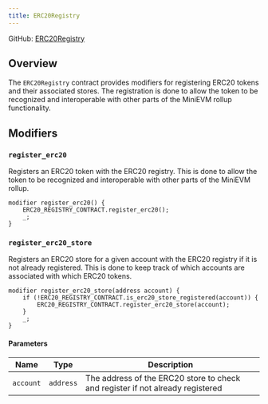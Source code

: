 ```yaml
---
title: ERC20Registry
---
```


GitHub: [ERC20Registry](https://github.com/initia-labs/initia-evm-contracts/blob/main/src/ERC20Registry.sol)

## Overview

The `ERC20Registry` contract provides modifiers for registering ERC20 tokens and their associated stores. The registration is done to allow the token to be recognized and interoperable with other parts of the MiniEVM rollup functionality.

## Modifiers

### `register_erc20`

Registers an ERC20 token with the ERC20 registry. This is done to allow the token to be recognized and interoperable with other parts of the MiniEVM rollup.

```solidity
modifier register_erc20() {
    ERC20_REGISTRY_CONTRACT.register_erc20();
    _;
}
```

### `register_erc20_store`

Registers an ERC20 store for a given account with the ERC20 registry if it is not already registered. This is done to keep track of which accounts are associated with which ERC20 tokens.

```solidity
modifier register_erc20_store(address account) {
    if (!ERC20_REGISTRY_CONTRACT.is_erc20_store_registered(account)) {
        ERC20_REGISTRY_CONTRACT.register_erc20_store(account);
    }
    _;
}
```

#### Parameters

| Name      | Type      | Description                      |
| --------- | --------- | -------------------------------- |
| `account` | `address` | The address of the ERC20 store to check and register if not already registered |
